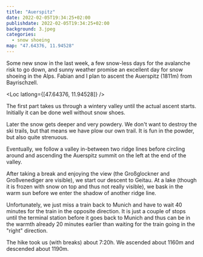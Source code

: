 ```yaml
---
title: "Auerspitz"
date: 2022-02-05T19:34:25+02:00
publishdate: 2022-02-05T19:34:25+02:00
background: 3.jpeg
categories:
  - snow shoeing
map: "47.64376, 11.94528"
---
```


Some new snow in the last week, a few snow-less days for the avalanche risk
to go down, and sunny weather promise an excellent day for snow shoeing in the
Alps. Fabian and I plan to ascent the Auerspitz (1811m) from Bayrischzell.

<Loc latlong={[47.64376, 11.94528]} />

The first part takes us through a wintery valley until the actual ascent starts.
Initially it can be done well without snow shoes.

<Rimg src="1.jpeg" alt="Still an easily walkable road" />

Later the snow gets deeper and very powdery. We don't want to destroy the ski
trails, but that means we have plow our own trail. It is fun in the powder, but
also quite strenuous.

<Rimg src="2.jpeg" alt="Valley in-between two ridge lines" />

Eventually, we follow a valley in-between two ridge lines
before circling around and ascending the Auerspitz summit on the left at the end
of the valley.

<Rimg src="3.jpeg" caption="The Auerspitz summit" />

<Gallery>
  <Rimg src="4.jpeg" caption="View to the Rotwand" />
  <Rimg src="5.jpeg" alt="View from the Auerspitz" />
</Gallery>

<Rimg
  src="6.jpeg"
  caption="In-between the mountain tops on the left lies
Munich."
/>

After taking a break and enjoying the view (the Großglockner and Großvenediger
are visible), we start our descent to Geitau. At a lake (though it is frozen
with snow on top and thus not really visible), we bask in the warm sun before we
enter the shadow of another ridge line.

<Gallery>
  <Rimg
    src="7.jpeg"
    caption="Approaching the lake where we took another break."
  />
</Gallery>

Unfortunately, we just miss a train back to Munich and have to wait 40 minutes
for the train in the opposite direction. It is just a couple of stops until the
terminal station before it goes back to Munich and thus can be in the warmth
already 20 minutes earlier than waiting for the train going in the "right"
direction.

The hike took us (with breaks) about 7:20h. We ascended about 1160m and descended
about 1190m.
